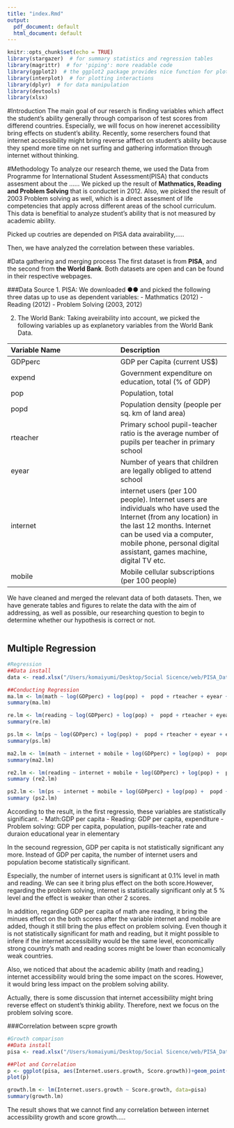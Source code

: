 ```yaml
---
title: "index.Rmd"
output:
  pdf_document: default
  html_document: default
---
```


```r
knitr::opts_chunk$set(echo = TRUE)
library(stargazer)  # for summary statistics and regression tables
library(magrittr)  # for 'piping': more readable code
library(ggplot2)  # the ggplot2 package provides nice function for plotting
library(interplot)  # for plotting interactions
library(dplyr)  # for data manipulation
library(devtools)
library(xlsx)
```

#Introduction
The main goal of our reserch is finding variables which affect the student's ability generally through comparison of test scores from differend countries. Especially, we will focus on how inerenet accessibility bring effects on student's ability. 
Recently, some reserchers found that internet accessibility might bring reverse afffect on student's ability because they spend more time on net surfing and gathering information through internet without thinking.

#Methodology
To analyze our research theme, we used the Data from Programme for International Student Assessment(PISA) that conducts assesment about the ......
We picked up the result of **Mathmatics, Reading and Problem Solving** that is conductet in 2012. Also, we picked the result of 2003 Problem solving as well, which is a direct assesment of life competencies that apply across different areas of the school curriculum. This data is benefitial to analyze student's ability that is not measured by academic ability.

Picked up coutries are depended on PISA data avairability,.....

Then, we have analyzed the correlation between these variables.

#Data gathering and merging process
The first dataset is from **PISA**, and the second from **the World Bank**. Both datasets are open and can be found in their respective webpages.

###Data Source
1. PISA: 
We downloaded ●● and picked the following three datas up to use as dependent variables:
 - Mathmatics (2012)
 - Reading (2012)
 - Problem Solving (2003, 2012)

2. The World Bank:
Taking aveirability into account, we picked the following variables up as explanetory variables from the World Bank Data.

|Variable Name|Description|
|:--|:--|
|GDPperc|GDP per Capita (current US$)|
|expend|Government expenditure on education, total (% of GDP)|
|pop|Population, total|
|popd| Population density (people per sq. km of land area)
|rteacher|Primary school pupil-teacher ratio is the average number of pupils per teacher in primary school|
|eyear|Number of years that children are legally obliged to attend school|
|internet|internet users (per 100 people). Internet users are individuals who have used the Internet (from any location) in the last 12 months. Internet can be used via a computer, mobile phone, personal digital assistant, games machine, digital TV etc.|
|mobile|Mobile cellular subscriptions (per 100 people)|

We have cleaned and merged the relevant data of both datasets. Then, we have generate tables and figures to relate the data with the aim of addressing, as well as possible, our researching question to begin to determine whether our hypothesis is correct or not.


```r

```

## Multiple Regression
```r
#Regression
##Data install
data <- read.xlsx("/Users/komaiyumi/Desktop/Social Sicence/web/PISA_Data.xlsx",1)

##Conducting Regression
ma.lm <- lm(math ~ log(GDPperc) + log(pop) +  popd + rteacher + eyear + expend,data = data)
summary(ma.lm)

re.lm <- lm(reading ~ log(GDPperc) + log(pop) +  popd + rteacher + eyear + expend, data = data )
summary(re.lm)

ps.lm <- lm(ps ~ log(GDPperc) + log(pop) +  popd + rteacher + eyear + expend, data = data)
summary(ps.lm)

ma2.lm <- lm(math ~ internet + mobile + log(GDPperc) + log(pop) +  popd + rteacher + eyear + expend,data = data)
summary(ma2.lm)

re2.lm <- lm(reading ~ internet + mobile + log(GDPperc) + log(pop) +  popd + rteacher + eyear + expend,data = data )
summary (re2.lm)

ps2.lm <- lm(ps ~ internet + mobile + log(GDPperc) + log(pop) +  popd + rteacher + eyear + expend, data = data)
summary (ps2.lm)

```

According to the result, in the first regressio, these variables are statistically significant.
- Math:GDP per capita
- Reading: GDP per capita, expenditure
- Problem solving: GDP per capita, population, pupills-teacher rate and duraion educational year in elementary 

In the secound regression, GDP per capita is not statistically significant any more. Instead of GDP per capita, the number of internet users and population become statistically significant. 

Especially, the number of internet users is significant at 0.1% level in math and reading. We can see it bring plus effect on the both score.However, regarding the problem solving, internet is statistically significant only at 5 % level and the effect is weaker than other 2 scores.

In addition, regarding GDP per capita of math ane reading, it bring the minues effect on the both scores after the variable internet and mobile are added, though it still bring the plus effect on problem solving. Even though it is not statistically significant for math and reading, but it might possible to infere if the internet accessibility would be the same level, economically strong country's math and reading scores might be lower than economically weak countries.

Also, we noticed that about the academic ability (math and reading,) internet accessibility would bring the some impact on the scores. However, it would bring less impact on the problem solving ability.

Actually, there is some discussion that internet accessibility might bring reverse effect on student's thinkig ability. Therefore, next we focus on the problem solving score.

###Correlation between scpre growth
```r
#Growth comparison
##Data install
pisa <- read.xlsx("/Users/komaiyumi/Desktop/Social Sicence/web/PISA_Data.xlsx",2)

##Plot and Correlation
p <- ggplot(pisa, aes(Internet.users.growth, Score.growth))+geom_point()
plot(p)

growth.lm <- lm(Internet.users.growth ~ Score.growth, data=pisa)
summary(growth.lm)

```
The result shows that we cannot find any correlation between internet accessibility growth and score growth.....
